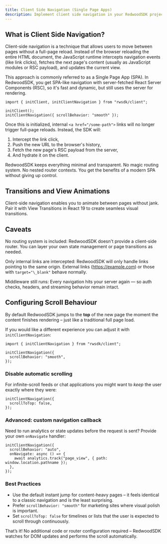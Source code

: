 ```yaml
---
title: Client Side Navigation (Single Page Apps)
description: Implement client side navigation in your RedwoodSDK project
---
```


## What is Client Side Navigation?

Client-side navigation is a technique that allows users to move between pages without a full-page reload. Instead of the browser reloading the entire HTML document, the JavaScript runtime intercepts navigation events (like link clicks), fetches the next page's content (usually as JavaScript modules or RSC payload), and updates the current view.

This approach is commonly referred to as a Single Page App (SPA). In RedwoodSDK, you get SPA-like navigation with server-fetched React Server Components (RSC), so it's fast and dynamic, but still uses the server for rendering.

```tsx title="src/client.tsx" ins="initClientNavigation({ scrollBehavior: 'smooth' })"
import { initClient, initClientNavigation } from "rwsdk/client";

initClient();
initClientNavigation({ scrollBehavior: "smooth" });
```

Once this is initialized, internal `<a href="/some-path">` links will no longer trigger full-page reloads. Instead, the SDK will:

1. Intercept the link click,
2. Push the new URL to the browser's history,
3. Fetch the new page's RSC payload from the server,
4. And hydrate it on the client.

RedwoodSDK keeps everything minimal and transparent. No magic routing system. No nested router contexts. You get the benefits of a modern SPA without giving up control.

## Transitions and View Animations

Client-side navigation enables you to animate between pages without jank. Pair it with View Transitions in React 19 to create seamless visual transitions.

## Caveats

No routing system is included: RedwoodSDK doesn't provide a client-side router. You can layer your own state management or page transitions as needed.

Only internal links are intercepted: RedwoodSDK will only handle links pointing to the same origin. External links (https://example.com) or those with `target="\_blank"` behave normally.

Middleware still runs: Every navigation hits your server again — so auth checks, headers, and streaming behavior remain intact.

## Configuring Scroll Behaviour

By default RedwoodSDK jumps to the **top** of the new page the moment the
content finishes rendering – just like a traditional full page load.

If you would like a different experience you can adjust it with
`initClientNavigation`:

```tsx title="Smooth scroll"
import { initClientNavigation } from "rwsdk/client";

initClientNavigation({
  scrollBehavior: "smooth",
});
```

### Disable automatic scrolling

For infinite-scroll feeds or chat applications you might want to _keep_ the user
exactly where they were:

```tsx title="Keep current position"
initClientNavigation({
  scrollToTop: false,
});
```

### Advanced: custom navigation callback

Need to run analytics or state updates before the request is sent? Provide your
own `onNavigate` handler:

```tsx
initClientNavigation({
  scrollBehavior: "auto",
  onNavigate: async () => {
    await analytics.track("page_view", { path: window.location.pathname });
  },
});
```

### Best Practices

- Use the default instant jump for content-heavy pages – it feels identical to a
  classic navigation and is the least surprising.
- Prefer `scrollBehavior: "smooth"` for marketing sites where visual polish is
  important.
- Set `scrollToTop: false` for timelines or lists that the user is expected to
  scroll through continuously.

That’s it! No additional code or router configuration required – RedwoodSDK
watches for DOM updates and performs the scroll automatically.
